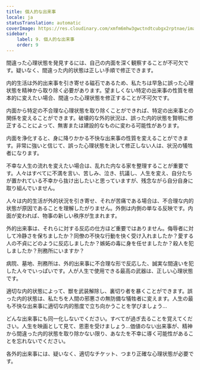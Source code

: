 ```yaml
---
title: 個人的な出来事
locale: ja
statusTranslation: automatic
coverImage: https://res.cloudinary.com/xmfm6mhw3gwctndtcubgx2rptnae/image/upload/v1740468922/small_cover_tratado_de_psicologia_revolucionaria_a4c0dca4e0.webp
sidebar:
    label: 9. 個人的な出来事
    order: 9
---
```

間違った心理状態を発見するには、自己の内面を深く観察することが不可欠です。疑いなく、間違った内的状態は正しい手順で修正できます。

内的生活は外的出来事を引き寄せる磁石であるため、私たちは早急に誤った心理状態を精神から取り除く必要があります。望ましくない特定の出来事の性質を根本的に変えたい場合、間違った心理状態を修正することが不可欠です。

内面から特定の不合理な心理状態を取り除くことができれば、特定の出来事との関係を変えることができます。破壊的な外的状況は、誤った内的状態を賢明に修正することによって、無害または建設的なものに変わる可能性があります。

内面を浄化すると、身に降りかかる不快な出来事の性質を変えることができます。非常に強いと信じて、誤った心理状態を決して修正しない人は、状況の犠牲者になります。

不幸な人生の流れを変えたい場合は、乱れた内なる家を整理することが重要です。人々はすべてに不満を言い、苦しみ、泣き、抗議し、人生を変え、自分たちが置かれている不幸から抜け出したいと思っていますが、残念ながら自分自身に取り組んでいません。

人々は内的生活が外的状況を引き寄せ、それが苦痛である場合は、不合理な内的状態が原因であることを理解したがりません。外側は内側の単なる反映です。内面が変われば、物事の新しい秩序が生まれます。

外的出来事は、それらに対する反応の仕方ほど重要ではありません。侮辱者に対して冷静さを保ちましたか？同僚の不快な行動を快く受け入れましたか？愛する人の不貞にどのように反応しましたか？嫉妬の毒に身を任せましたか？殺人を犯しましたか？刑務所にいますか？

病院、墓地、刑務所は、外的出来事に不合理な形で反応した、誠実な間違いを犯した人々でいっぱいです。人が人生で使用できる最高の武器は、正しい心理状態です。

適切な内的状態によって、獣を武装解除し、裏切り者を暴くことができます。誤った内的状態は、私たちを人間の邪悪さの無防備な犠牲者に変えます。人生の最も不快な出来事に適切な内的態度で立ち向かうことを学びましょう...

どんな出来事にも同一化しないでください。すべてが過ぎ去ることを覚えてください。人生を映画として見て、恩恵を受けましょう...価値のない出来事が、精神から間違った内的状態を取り除かない限り、あなたを不幸に導く可能性があることを忘れないでください。

各外的出来事には、疑いなく、適切なチケット、つまり正確な心理状態が必要です。

